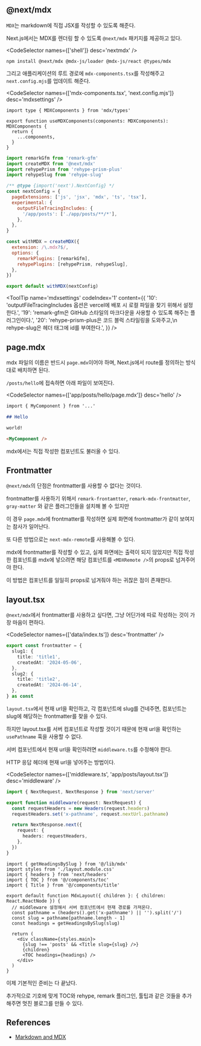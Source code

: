 
## @next/mdx

`MDX`는 markdown에 직접 JSX를 작성할 수 있도록 해준다.

Next.js에서는 MDX를 렌더링 할 수 있도록 `@next/mdx` 패키지를 제공하고 있다.

<CodeSelector names={['shell']} desc='nextmdx' />

```shell
npm install @next/mdx @mdx-js/loader @mdx-js/react @types/mdx
```

그리고 애플리케이션의 루트 경로에 `mdx-components.tsx`를 작성해주고 `next.config.mjs`를 업데이트 해준다.

<CodeSelector names={['mdx-components.tsx', 'next.config.mjs']} desc='mdxsettings' />

```tsx showLineNumbers
import type { MDXComponents } from 'mdx/types'

export function useMDXComponents(components: MDXComponents): MDXComponents {
  return {
    ...components,
  }
}
```

```js {10, 19, 20} showLineNumbers
import remarkGfm from 'remark-gfm'
import createMDX from '@next/mdx'
import rehypePrism from 'rehype-prism-plus'
import rehypeSlug from 'rehype-slug'

/** @type {import('next').NextConfig} */
const nextConfig = {
  pageExtensions: ['js', 'jsx', 'mdx', 'ts', 'tsx'],
  experimental: {
    outputFileTracingIncludes: {
      '/app/posts': ['./app/posts/**/*'],
    },
  },
}

const withMDX = createMDX({
  extension: /\.mdx?$/,
  options: {
    remarkPlugins: [remarkGfm],
    rehypePlugins: [rehypePrism, rehypeSlug],
  },
})

export default withMDX(nextConfig)
```

<ToolTip
  name='mdxsettings'
  codeIndex='1'
  content={{
    '10': 'outputFileTracingIncludes 옵션은 vercel에 배포 시 로컬 파일을 찾기 위해서 설정한다.',
    '19': 'remark-gfm은 GitHub 스타일의 마크다운을 사용할 수 있도록 해주는 플러그인이다.',
    '20': 'rehype-prism-plus은 코드 블럭 스타일링을 도와주고,\n  rehype-slug은 헤더 태그에 id를 부여한다.',
  }}
/>

## page.mdx

mdx 파일의 이름은 반드시 `page.mdx`이어야 하며, Next.js에서 route를 정의하는 방식대로 배치하면 된다.

`/posts/hello`에 접속하면 아래 파일이 보여진다.

<CodeSelector names={['app/posts/hello/page.mdx']} desc='hello' />

```md showLineNumbers
import { MyComponent } from '...'

## Hello

world!

<MyComponent />
```

mdx에서는 직접 작성한 컴포넌트도 불러올 수 있다.

## Frontmatter

`@next/mdx`의 단점은 frontmatter를 사용할 수 없다는 것이다.

frontmatter를 사용하기 위해서 `remark-frontamtter`, `remark-mdx-frontmatter`, `gray-matter` 와 같은 플러그인들을 설치해 볼 수 있지만

이 경우 `page.mdx`에 frontmatter를 작성하면 실제 화면에 frontmatter가 같이 보여지는 참사가 일어난다.

또 다른 방법으로는 `next-mdx-remote`를 사용해볼 수 있다.

mdx에 frontmatter를 작성할 수 있고, 실제 화면에는 출력이 되지 않았지만 직접 작성한 컴포넌트를 mdx에 넣으려면 해당 컴포넌트를 `<MDXRemote />`의 props로 넘겨주어야 한다.

이 방법은 컴포넌트를 일일히 props로 넘겨줘야 하는 귀찮은 점이 존재한다.

## layout.tsx

`@next/mdx`에서 frontmatter를 사용하고 싶다면, 그냥 어딘가에 따로 작성하는 것이 가장 마음이 편하다.

<CodeSelector names={['data/index.ts']} desc='frontmatter' />

```ts showLineNumbers
export const frontmatter = {
  slug1: {
    title: 'title1',
    createdAt: '2024-05-06',
  },
  slug2: {
    title: 'title2',
    createdAt: '2024-06-14',
  },
} as const
```

`layout.tsx`에서 현재 url을 확인하고, 각 컴포넌트에 slug를 건네주면, 컴포넌트는 slug에 해당하는 frontmatter를 찾을 수 있다.

하지만 layout.tsx를 서버 컴포넌트로 작성할 것이기 때문에 현재 url을 확인하는 `usePathname` 훅을 사용할 수 없다.

서버 컴포넌트에서 현재 url을 확인하려면 `middleware.ts`를 수정해야 한다.

HTTP 응답 헤더에 현재 url을 넣어주는 방법이다.

<CodeSelector names={['middleware.ts', 'app/posts/layout.tsx']} desc='middleware' />

```ts showLineNumbers
import { NextRequest, NextResponse } from 'next/server'

export function middleware(request: NextRequest) {
  const requestHeaders = new Headers(request.headers)
  requestHeaders.set('x-pathname', request.nextUrl.pathname)

  return NextResponse.next({
    request: {
      headers: requestHeaders,
    },
  })
}
```

```tsx showLineNumbers
import { getHeadingsBySlug } from '@/lib/mdx'
import styles from './layout.module.css'
import { headers } from 'next/headers'
import { TOC } from '@/components/toc'
import { Title } from '@/components/title'

export default function MdxLayout({ children }: { children: React.ReactNode }) {
  // middleware 설정해서 서버 컴포넌트에서 현재 경로를 가져온다.
  const pathname = (headers().get('x-pathname') || '').split('/')
  const slug = pathname[pathname.length - 1]
  const headings = getHeadingsBySlug(slug)

  return (
    <div className={styles.main}>
      {slug !== 'posts' && <Title slug={slug} />}
      {children}
      <TOC headings={headings} />
    </div>
  )
}
```

이제 기본적인 준비는 다 끝났다.

추가적으로 기호에 맞게 TOC와 rehype, remark 플러그인, 툴팁과 같은 것들을 추가해주면 멋진 블로그를 만들 수 있다.

## References

- [Markdown and MDX](https://nextjs.org/docs/app/building-your-application/configuring/mdx)
